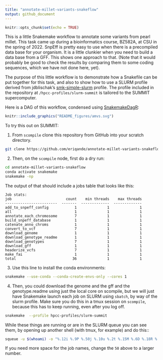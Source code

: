 ```yaml
---
title: "annotate-millet-variants-snakeflow"
output: github_document
---
```


```r
knitr::opts_chunk$set(echo = TRUE)
```

This is a little Snakemake workflow to annotate some variants from pearl millet.
This task came up during a bioinformatics course, BZ582A, at CSU in the spring of 2022.
SnpEff is pretty easy to use when there is a precompiled data base for your organism.
It is a little clunkier when you need to build a data base from a GFF.  This shows one
approach to that. (Note that it would probably be good to check the results by comparing
them to some coding sequences, which we have not done here, yet).

The purpose of this little workflow is to demonstrate how a Snakefile can be put together
for this task, and also to show how to use a SLURM profile derived from jdblischak's
[smk-simple-slurm](https://github.com/jdblischak/smk-simple-slurm) profile.  The profile
included in the repository at `/hpcc-profiles/slurm-summit` is tailored to the SUMMIT
supercomputer.

Here is a DAG of this workflow, condensed using [SnakemakeDagR](https://github.com/eriqande/SnakemakeDagR):
```r
knitr::include_graphics("README_figures/amvs.svg")
```

To try this out on SUMMIT:

1. From `scompile` clone this repository from GitHub into your scratch directory.
```sh
git clone https://github.com/eriqande/annotate-millet-variants-snakeflow.git
```

2. Then, on the `scompile` node, first do a dry run:
```sh
cd annotate-millet-variants-snakeflow
conda activate snakemake
snakemake -np 
```
The output of that should include a jobs table that looks like this:
```
Job stats:
job                         count    min threads    max threads
------------------------  -------  -------------  -------------
add_to_snpeff_config            1              1              1
all                             1              1              1
annotate_each_chromosome        7              1              1
build_snpeff_database           1              1              1
catenate_anno_chroms            1              1              1
convert_to_vcf                  7              1              1
download_genome                 1              1              1
download_genotype_readme        1              1              1
download_genotypes              7              1              1
download_gff                    1              1              1
headerize_vcfs                  7              1              1
make_fai                        1              1              1
total                          36              1              1
```

3. Use this line to install the conda environments:
```sh
snakemake --use-conda --conda-create-envs-only --cores 1
```

4. Then, you could download the genome and the gff and the genotype.readme using just
the local core on scompile, but we will just have Snakemake launch each job on
SLURM using `sbatch`, by way of the slurm profile.  Make sure you do this
in a tmux session on `scompile`, because this has to keep running, even after
you log off.
```sh
snakemake  --profile hpcc-profiles/slurm-summit
```

While these things are running or are in the SLURM queue you can see them, by opening
up another shell (with tmux, for example) and do this::
```sh
squeue -u $(whoami) -o "%.12i %.9P %.50j %.10u %.2t %.15M %.6D %.18R %.5C %.12m"
```
If you need more space for the job names, change the `50` above to a larger number.

